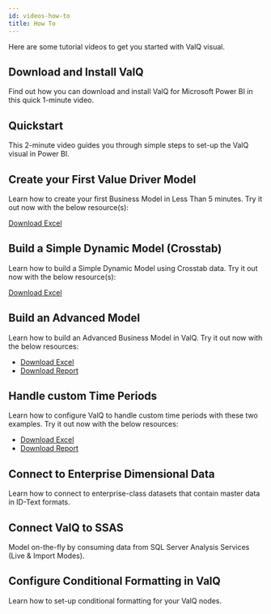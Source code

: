 ```yaml
---
id: videos-how-to
title: How To
---
```



Here are some tutorial videos to get you started with ValQ visual.

## Download and Install ValQ

Find out how you can download and install ValQ for Microsoft Power BI in this quick 1-minute video.

<Vimeo
  video="https://player.vimeo.com/video/330327631"
  responsive={true}
  width={640}
  height={480}
/>

## Quickstart

This 2-minute video guides you through simple steps to set-up the ValQ visual in Power BI.

<Vimeo
  video="https://player.vimeo.com/video/334362396"
  responsive={true}
  width={640}
  height={480}
/>

## Create your First Value Driver Model

Learn how to create your first Business Model in Less Than 5 minutes. Try it out now with the below resource(s):

<Vimeo
  video="https://player.vimeo.com/video/330327639"
  responsive={true}
  width={640}
  height={480}
/>

[Download Excel](./assets/valq-advanced-tutorial-custom-time-period-data.xlsx)

## Build a Simple Dynamic Model (Crosstab)

Learn how to build a Simple Dynamic Model using Crosstab data. Try it out now with the below resource(s):

<Vimeo
  video="https://player.vimeo.com/video/337752525"
  responsive={true}
  width={640}
  height={480}
/>

[Download Excel](./assets/valq-tutorial-building-dynamic-model-crosstab.xlsx)

## Build an Advanced Model

Learn how to build an Advanced Business Model in ValQ. Try it out now with the below resources:

<Vimeo
  video="https://player.vimeo.com/video/334132843"
  responsive={true}
  width={640}
  height={480}
/>

- [Download Excel](./assets/valQ-advanced-tutorial-price-qty-discount-data.xlsx)
- [Download Report](./assets/valq-advanced-tutorial-pre-configured-visual.zip)

## Handle custom Time Periods

Learn how to configure ValQ to handle custom time periods with these two examples. Try it out now with the below resources:

<Vimeo
  video="https://player.vimeo.com/video/337928073"
  responsive={true}
  width={640}
  height={480}
/>

- [Download Excel](./assets/valq-advanced-tutorial-custom-time-period-data.xlsx)
- [Download Report](./assets/valq-advanced-tutorial-custom-time-periods.zip)

## Connect to Enterprise Dimensional Data

Learn how to connect to enterprise-class datasets that contain master data in ID-Text formats.

<Vimeo
  video="https://player.vimeo.com/video/341725842"
  responsive={true}
  width={640}
  height={480}
/>

## Connect ValQ to SSAS

Model on-the-fly by consuming data from SQL Server Analysis Services (Live & Import Modes).

<Vimeo
  video="https://player.vimeo.com/video/341737147"
  responsive={true}
  width={640}
  height={480}
/>

## Configure Conditional Formatting in ValQ

Learn how to set-up conditional formatting for your ValQ nodes.

<Vimeo
  video="https://player.vimeo.com/video/343154221"
  responsive={true}
  width={640}
  height={480}
/>
